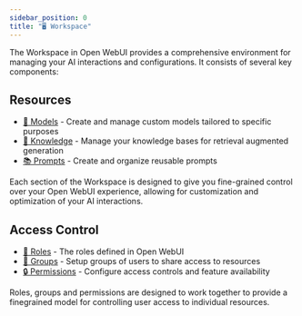 ```yaml
---
sidebar_position: 0
title: "🖥️ Workspace"
---
```


The Workspace in Open WebUI provides a comprehensive environment for managing your AI interactions and configurations. It consists of several key components:

## Resources

- [🤖 Models](./models.md) - Create and manage custom models tailored to specific purposes
- [🧠 Knowledge](./knowledge.md) - Manage your knowledge bases for retrieval augmented generation
- [📚 Prompts](./prompts.md) - Create and organize reusable prompts

Each section of the Workspace is designed to give you fine-grained control over your Open WebUI experience, allowing for customization and optimization of your AI interactions.

## Access Control
- [‍🔑 Roles](./roles.md) - The roles defined in Open WebUI
- [‍🔐 Groups](./groups.md) - Setup groups of users to share access to resources
- [🔒 Permissions](./permissions.md) - Configure access controls and feature availability

Roles, groups and permissions are designed to work together to provide a finegrained model for controlling user access to individual resources. 
